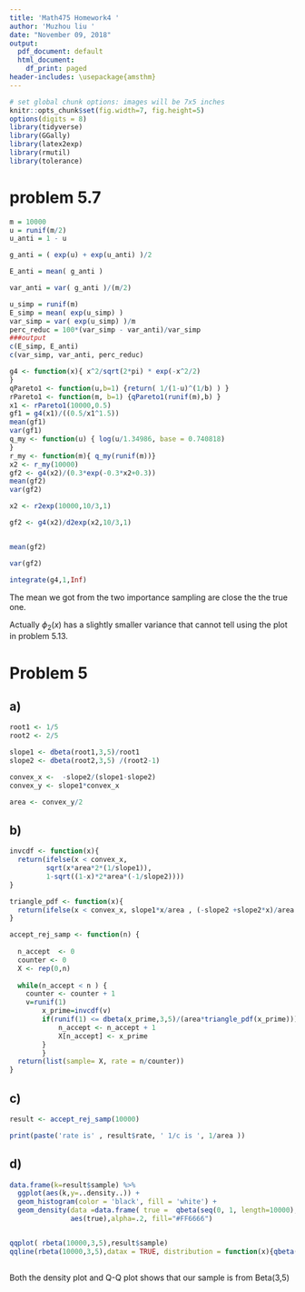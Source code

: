 ```yaml
---
title: 'Math475 Homework4 '
author: 'Muzhou liu '
date: "November 09, 2018"
output:
  pdf_document: default
  html_document:
    df_print: paged
header-includes: \usepackage{amsthm}
---
```



```r
# set global chunk options: images will be 7x5 inches
knitr::opts_chunk$set(fig.width=7, fig.height=5)
options(digits = 8)
library(tidyverse)
library(GGally)
library(latex2exp)
library(rmutil)
library(tolerance)
```

# problem 5.7


```r
m = 10000
u = runif(m/2)
u_anti = 1 - u

g_anti = ( exp(u) + exp(u_anti) )/2

E_anti = mean( g_anti )

var_anti = var( g_anti )/(m/2)

u_simp = runif(m)
E_simp = mean( exp(u_simp) )
var_simp = var( exp(u_simp) )/m
perc_reduc = 100*(var_simp - var_anti)/var_simp
###output
c(E_simp, E_anti)
c(var_simp, var_anti, perc_reduc)


```


```r
g4 <- function(x){ x^2/sqrt(2*pi) * exp(-x^2/2)
}
qPareto1 <- function(u,b=1) {return( 1/(1-u)^(1/b) ) }
rPareto1 <- function(m, b=1) {qPareto1(runif(m),b) }
x1 <- rPareto1(10000,0.5) 
gf1 = g4(x1)/((0.5/x1^1.5)) 
mean(gf1)
var(gf1)
q_my <- function(u) { log(u/1.34986, base = 0.740818)
}
r_my <- function(m){ q_my(runif(m))} 
x2 <- r_my(10000)
gf2 <- g4(x2)/(0.3*exp(-0.3*x2+0.3))
mean(gf2)
var(gf2)

x2 <- r2exp(10000,10/3,1)

gf2 <- g4(x2)/d2exp(x2,10/3,1)


mean(gf2)

var(gf2)

integrate(g4,1,Inf)

```
The mean we got from the two importance sampling are close the the true one. 

Actually $\phi_2(x)$ has a slightly smaller variance that cannot tell using the plot in problem 5.13. 

# Problem 5


## a)
```r

root1 <- 1/5
root2 <- 2/5 

slope1 <- dbeta(root1,3,5)/root1
slope2 <- dbeta(root2,3,5) /(root2-1)

convex_x <-  -slope2/(slope1-slope2)
convex_y <- slope1*convex_x

area <- convex_y/2

```


## b)

```r
invcdf <- function(x){
  return(ifelse(x < convex_x, 
         sqrt(x*area*2*(1/slope1)),
         1-sqrt((1-x)*2*area*(-1/slope2))))
}

triangle_pdf <- function(x){
  return(ifelse(x < convex_x, slope1*x/area , (-slope2 +slope2*x)/area ))
} 

accept_rej_samp <- function(n) {
  
  n_accept  <- 0 
  counter <- 0 
  X <- rep(0,n)
  
  while(n_accept < n ) {
    counter <- counter + 1
    v=runif(1)
		x_prime=invcdf(v)
    	if(runif(1) <= dbeta(x_prime,3,5)/(area*triangle_pdf(x_prime))) {
      		n_accept <- n_accept + 1
      		X[n_accept] <- x_prime
    	}
		}
  return(list(sample= X, rate = n/counter))
}


```

## c)
```r
result <- accept_rej_samp(10000)

print(paste('rate is' , result$rate, ' 1/c is ', 1/area ))

```

## d)
```r
data.frame(k=result$sample) %>% 
  ggplot(aes(k,y=..density..)) + 
  geom_histogram(color = 'black', fill = 'white') + 
  geom_density(data =data.frame( true =  qbeta(seq(0, 1, length=10000),3,5)), 
               aes(true),alpha=.2, fill="#FF6666")


qqplot( rbeta(10000,3,5),result$sample)
qqline(rbeta(10000,3,5),datax = TRUE, distribution = function(x){qbeta(x,3,5)}, col= 'red')
  
```

Both the density plot and Q-Q plot shows that our sample is from Beta(3,5)

